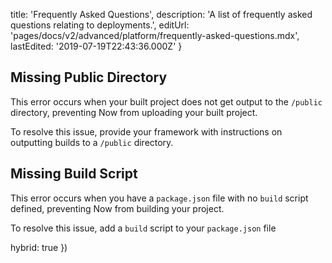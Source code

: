 
  title: 'Frequently Asked Questions',
  description: 'A list of frequently asked questions relating to deployments.',
  editUrl: 'pages/docs/v2/advanced/platform/frequently-asked-questions.mdx',
  lastEdited: '2019-07-19T22:43:36.000Z'
}

## Missing Public Directory

This error occurs when your built project does not get output to the `/public` directory, preventing Now from uploading your built project.

To resolve this issue, provide your framework with instructions on outputting builds to a `/public` directory.

## Missing Build Script

This error occurs when you have a `package.json` file with no `build` script defined, preventing Now from building your project.

To resolve this issue, add a `build` script to your `package.json` file

  hybrid: true
})
